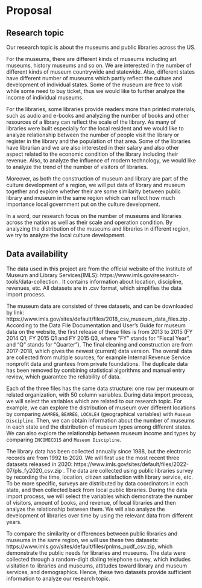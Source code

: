 # Proposal

## Research topic

Our research topic is about the museums and public libraries across the US. 

For the museums, there are different kinds of museums including art museums, history museums and so on. We are interested in the number of different kinds of museum countrywide and statewide. Also, different states have different number of museums which partly reflect the culture and development of individual states. Some of the museum are free to visit while some need to buy ticket, thus we would like to further analyze the income of individual museums.

For the libraries, some libraries provide readers more than printed materials, such as audio and e-books and analyzing the number of books and other resources of a library can reflect the scale of the library. As many of libraries were built especially for the local resident and we would like to analyze relationship between the number of people visit the library or register in the library and the population of that area. Some of the libraries have librarian and we are also interested in their salary and also other aspect related to the economic condition of the library including their revenue. Also, to analyze the influence of modern technology, we would like to analyze the trend of the number of visitors of libraries.

Moreover, as both the construction of museum and library are part of the culture development of a region, we will put data of library and museum together and explore whether their are some similarity between public library and museum in the same region which can reflect how much importance local government put on the culture development.

In a word, our research focus on the number of museums and libraries across the nation as well as their scale and operation condition. By analyzing the distribution of the museums and libraries in different region, we try to analyze the local culture development.

## Data availability

The data used in this project are from the official website of the Institute of Museum and Library Services(IMLS):
https://www.imls.gov/research-tools/data-collection . It contains information about location, discipline, revenues, etc. All datasets are in .csv format, which simplifies the data import process. 

The museum data are consisted of three datasets, and can be downloaded by link: https://www.imls.gov/sites/default/files/2018_csv_museum_data_files.zip .
According to the Data File Documentation and User’s Guide for museum data on the website, the first release of these files is from 2013 to 2015 (FY 2014 Q1, FY 2015 Q1 and FY 2015 Q3, where "FY" stands for "Fiscal Year", and "Q" stands for "Quarter"). The final cleaning and construction are from 2017-2018, which gives the newest (current) data version. The overall data are collected from multiple sources, for example Internal Revenue Service nonprofit data and grantees from private foundations. The duplicate data has been removed by combining statistical algorithms and manual entry review, which guarantee the reliability of data. 

Each of the three files has the same data structure: one row per museum or related organization, with 50 column variables. During data import process, we will select the variables which are related to our research topic. For example, we can explore the distribution of museum over different locations by comparing `AAMREG`, `BEAREG`, `LOCALE4` (geographical variables) with `Museum Discipline`. Then, we can obtain information about the number of museums in each state and the distribution of museum types among different states. We can also explore the relationship between museum income and types by comparing `INCOMECD15` and `Museum Discipline`.

The library data has been collected annually since 1988, but the electronic records are from 1992 to 2020. We will first use the most recent three datasets released in 2020: https://www.imls.gov/sites/default/files/2022-07/pls_fy2020_csv.zip . The data are collected using public libraries survey by recording the time, location, citizen satisfaction with library service, etc. To be more specific, surveys are distributed by data coordinators in each state, and then collected back from local public libraries. During the data import process, we will select the variables which demonstrate the number of visitors, amount of books, and revenue, of local libraries and then analyze the relationship between them. We will also analyze the development of libraries over time by using the relevant data from different years.

To compare the similarity or differences between public libraries and museums in the same region, we will use these two datasets: https://www.imls.gov/sites/default/files/pnlms_pudf_csv.zip, which demonstrate the public needs for libraries and museums. The data were collected through a random-digit dialing telephone survey, which includes visitation to libraries and museums, attitudes toward library and museum services, and demographics. Hence, these two datasets provide sufficient information to analyze our research topic.
